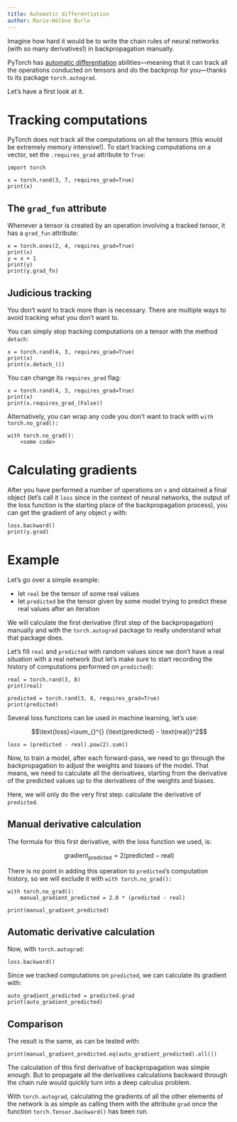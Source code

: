 ```yaml
---
title: Automatic differentiation
author: Marie-Hélène Burle
---
```


:::{.def}

Imagine how hard it would be to write the chain rules of neural networks (with so many derivatives!) in backpropagation manually.

PyTorch has [automatic differentiation](https://en.wikipedia.org/wiki/Automatic_differentiation) abilities—meaning that it can track all the operations conducted on tensors and do the backprop for you—thanks to its package `torch.autograd`.

Let's have a first look at it.

:::

# Tracking computations

PyTorch does not track all the computations on all the tensors (this would be extremely memory intensive!). To start tracking computations on a vector, set the `.requires_grad` attribute to `True`:

```.python
import torch

x = torch.rand(3, 7, requires_grad=True)
print(x)
```

## The `grad_fun` attribute

Whenever a tensor is created by an operation involving a tracked tensor, it has a `grad_fun` attribute:

```.python
x = torch.ones(2, 4, requires_grad=True)
print(x)
y = x + 1
print(y)
print(y.grad_fn)
```

## Judicious tracking

You don't want to track more than is necessary. There are multiple ways to avoid tracking what you don't want to.

You can simply stop tracking computations on a tensor with the method `detach`:

```.python
x = torch.rand(4, 3, requires_grad=True)
print(x)
print(x.detach_())
```

You can change its `requires_grad` flag:

```.python
x = torch.rand(4, 3, requires_grad=True)
print(x)
print(x.requires_grad_(False))
```

Alternatively, you can wrap any code you don't want to track with `with torch.no_grad():`

```.python
with torch.no_grad():
    <some code>
```

# Calculating gradients

After you have performed a number of operations on `x` and obtained a final object (let's call it `loss` since in the context of neural networks, the output of the loss function is the starting place of the backpropagation process), you can get the gradient of any object `y` with:

```.python
loss.backward()
print(y.grad)
```

# Example

Let's go over a simple example:

- let `real` be the tensor of some real values
- let `predicted` be the tensor given by some model trying to predict these real values after an iteration

We will calculate the first derivative (first step of the backpropagation) manually and with the `torch.autograd` package to really understand what that package does.

Let's fill `real` and `predicted` with random values since we don't have a real situation with a real network (but let's make sure to start recording the history of computations performed on `predicted`):

```.python
real = torch.rand(3, 8)
print(real)

predicted = torch.rand(3, 8, requires_grad=True)
print(predicted)
```

Several loss functions can be used in machine learning, let's use:

$$\text{loss}=\sum_{}^{} (\text{predicted} - \text{real})^2$$

```.python
loss = (predicted - real).pow(2).sum()
```

Now, to train a model, after each forward-pass, we need to go through the backpropagation to adjust the weights and biases of the model. That means, we need to calculate all the derivatives, starting from the derivative of the predicted values up to the derivatives of the weights and biases.

Here, we will only do the very first step: calculate the derivative of `predicted`.

## Manual derivative calculation

The formula for this first derivative, with the loss function we used, is:

$$\text{gradient}_\text{predicted}=2(\text{predicted} - \text{real})$$

There is no point in adding this operation to `predicted`'s computation history, so we will exclude it with `with torch.no_grad():`

```.python
with torch.no_grad():
    manual_gradient_predicted = 2.0 * (predicted - real)

print(manual_gradient_predicted)
```

## Automatic derivative calculation

Now, with `torch.autograd`:

```.python
loss.backward()
```

Since we tracked computations on `predicted`, we can calculate its gradient with:

```.python
auto_gradient_predicted = predicted.grad
print(auto_gradient_predicted)
```

## Comparison

The result is the same, as can be tested with:

```.python
print(manual_gradient_predicted.eq(auto_gradient_predicted).all())
```

The calculation of this first derivative of backpropagation was simple enough. But to propagate all the derivatives calculations backward through the chain rule would quickly turn into a deep calculus problem.

With `torch.autograd`, calculating the gradients of all the other elements of the network is as simple as calling them with the attribute `grad` once the function `torch.Tensor.backward()` has been run.

